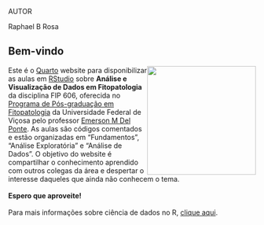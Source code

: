 AUTOR

Raphael B Rosa

## **Bem-vindo**

![](images/unnamed-chunk-3-2.png){style="float: right; padding-left:px" width="221"}

| Este é o [Quarto](https://quarto.org/) website para disponibilizar as aulas em [RStudio](https://posit.co/products/open-source/rstudio/) sobre **Análise e Visualização de Dados em Fitopatologia** da disciplina FIP 606, oferecida no [Programa de Pós-graduação em Fitopatologia](https://www.dfp.ufv.br/) da Universidade Federal de Viçosa pelo professor [Emerson M Del Ponte](https://emersondelponte.netlify.app/). As aulas são códigos comentados e estão organizadas em "Fundamentos", "Análise Exploratória" e "Análise de Dados". O objetivo do website é compartilhar o conhecimento aprendido com outros colegas da área e despertar o interesse daqueles que ainda não conhecem o tema.
| 
| **Espero que aproveite!**
| 
| Para mais informações sobre ciência de dados no R, [clique aqui](https://r4ds.hadley.nz/).
